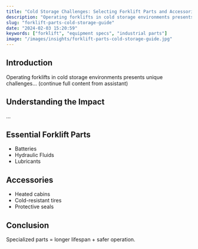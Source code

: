 ```yaml
---
title: "Cold Storage Challenges: Selecting Forklift Parts and Accessories for Freezer Environments"
description: "Operating forklifts in cold storage environments presents unique challenges, significantly impacting their performance and safety."
slug: "forklift-parts-cold-storage-guide"
date: "2024-02-03 15:20:59"
keywords: ["forklift", "equipment specs", "industrial parts"]
image: "/images/insights/forklift-parts-cold-storage-guide.jpg"
---
```


## Introduction  
Operating forklifts in cold storage environments presents unique challenges... (continue full content from assistant)

## Understanding the Impact  
...

## Essential Forklift Parts  
- Batteries  
- Hydraulic Fluids  
- Lubricants  

## Accessories  
- Heated cabins  
- Cold-resistant tires  
- Protective seals  

## Conclusion  
Specialized parts = longer lifespan + safer operation. 